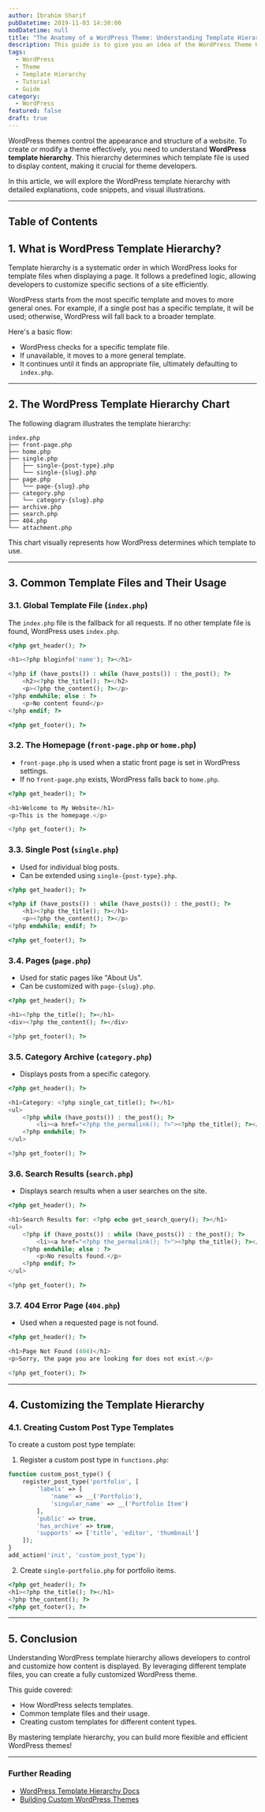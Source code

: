 ```yaml
---
author: Ibrahim Sharif
pubDatetime: 2019-11-03 14:30:00
modDatetime: null
title: "The Anatomy of a WordPress Theme: Understanding Template Hierarchy"
description: This guide is to give you an idea of the WordPress Theme Hierarchy.
tags:
  - WordPress
  - Theme
  - Template Hierarchy
  - Tutorial
  - Guide
category:
  - WordPress
featured: false
draft: true
---
```


WordPress themes control the appearance and structure of a website. To create or modify a theme effectively, you need to understand **WordPress template hierarchy**. This hierarchy determines which template file is used to display content, making it crucial for theme developers.

In this article, we will explore the WordPress template hierarchy with detailed explanations, code snippets, and visual illustrations.

---

## Table of Contents

## **1. What is WordPress Template Hierarchy?**

Template hierarchy is a systematic order in which WordPress looks for template files when displaying a page. It follows a predefined logic, allowing developers to customize specific sections of a site efficiently.

WordPress starts from the most specific template and moves to more general ones. For example, if a single post has a specific template, it will be used; otherwise, WordPress will fall back to a broader template.

Here's a basic flow:

- WordPress checks for a specific template file.
- If unavailable, it moves to a more general template.
- It continues until it finds an appropriate file, ultimately defaulting to `index.php`.

---

## **2. The WordPress Template Hierarchy Chart**

The following diagram illustrates the template hierarchy:

```
index.php
├── front-page.php
├── home.php
├── single.php
│   ├── single-{post-type}.php
│   └── single-{slug}.php
├── page.php
│   └── page-{slug}.php
├── category.php
│   └── category-{slug}.php
├── archive.php
├── search.php
├── 404.php
└── attachment.php
```

This chart visually represents how WordPress determines which template to use.

---

## **3. Common Template Files and Their Usage**

### **3.1. Global Template File (`index.php`)**
The `index.php` file is the fallback for all requests. If no other template file is found, WordPress uses `index.php`.

```php
<?php get_header(); ?>

<h1><?php bloginfo('name'); ?></h1>

<?php if (have_posts()) : while (have_posts()) : the_post(); ?>
    <h2><?php the_title(); ?></h2>
    <p><?php the_content(); ?></p>
<?php endwhile; else : ?>
    <p>No content found</p>
<?php endif; ?>

<?php get_footer(); ?>
```

### **3.2. The Homepage (`front-page.php` or `home.php`)**
- `front-page.php` is used when a static front page is set in WordPress settings.
- If no `front-page.php` exists, WordPress falls back to `home.php`.

```php
<?php get_header(); ?>

<h1>Welcome to My Website</h1>
<p>This is the homepage.</p>

<?php get_footer(); ?>
```

### **3.3. Single Post (`single.php`)**
- Used for individual blog posts.
- Can be extended using `single-{post-type}.php`.

```php
<?php get_header(); ?>

<?php if (have_posts()) : while (have_posts()) : the_post(); ?>
    <h1><?php the_title(); ?></h1>
    <p><?php the_content(); ?></p>
<?php endwhile; endif; ?>

<?php get_footer(); ?>
```

### **3.4. Pages (`page.php`)**
- Used for static pages like "About Us".
- Can be customized with `page-{slug}.php`.

```php
<?php get_header(); ?>

<h1><?php the_title(); ?></h1>
<div><?php the_content(); ?></div>

<?php get_footer(); ?>
```

### **3.5. Category Archive (`category.php`)**
- Displays posts from a specific category.

```php
<?php get_header(); ?>

<h1>Category: <?php single_cat_title(); ?></h1>
<ul>
    <?php while (have_posts()) : the_post(); ?>
        <li><a href="<?php the_permalink(); ?>"><?php the_title(); ?></a></li>
    <?php endwhile; ?>
</ul>

<?php get_footer(); ?>
```

### **3.6. Search Results (`search.php`)**
- Displays search results when a user searches on the site.

```php
<?php get_header(); ?>

<h1>Search Results for: <?php echo get_search_query(); ?></h1>
<ul>
    <?php if (have_posts()) : while (have_posts()) : the_post(); ?>
        <li><a href="<?php the_permalink(); ?>"><?php the_title(); ?></a></li>
    <?php endwhile; else : ?>
        <p>No results found.</p>
    <?php endif; ?>
</ul>

<?php get_footer(); ?>
```

### **3.7. 404 Error Page (`404.php`)**
- Used when a requested page is not found.

```php
<?php get_header(); ?>

<h1>Page Not Found (404)</h1>
<p>Sorry, the page you are looking for does not exist.</p>

<?php get_footer(); ?>
```

---

## **4. Customizing the Template Hierarchy**

### **4.1. Creating Custom Post Type Templates**
To create a custom post type template:
1. Register a custom post type in `functions.php`:

```php
function custom_post_type() {
    register_post_type('portfolio', [
        'labels' => [
            'name' => __('Portfolio'),
            'singular_name' => __('Portfolio Item')
        ],
        'public' => true,
        'has_archive' => true,
        'supports' => ['title', 'editor', 'thumbnail']
    ]);
}
add_action('init', 'custom_post_type');
```

2. Create `single-portfolio.php` for portfolio items.

```php
<?php get_header(); ?>
<h1><?php the_title(); ?></h1>
<?php the_content(); ?>
<?php get_footer(); ?>
```

---

## **5. Conclusion**
Understanding WordPress template hierarchy allows developers to control and customize how content is displayed. By leveraging different template files, you can create a fully customized WordPress theme.

This guide covered:
- How WordPress selects templates.
- Common template files and their usage.
- Creating custom templates for different content types.

By mastering template hierarchy, you can build more flexible and efficient WordPress themes!

---

### **Further Reading**
- [WordPress Template Hierarchy Docs](https://developer.wordpress.org/themes/basics/template-hierarchy/)
- [Building Custom WordPress Themes](https://developer.wordpress.org/themes/)

